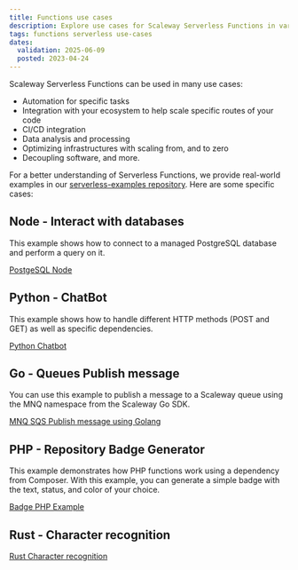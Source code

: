 ```yaml
---
title: Functions use cases
description: Explore use cases for Scaleway Serverless Functions in various scenarios.
tags: functions serverless use-cases
dates:
  validation: 2025-06-09
  posted: 2023-04-24
---
```


Scaleway Serverless Functions can be used in many use cases:
* Automation for specific tasks
* Integration with your ecosystem to help scale specific routes of your code
* CI/CD integration
* Data analysis and processing
* Optimizing infrastructures with scaling from, and to zero
* Decoupling software, and more.

For a better understanding of Serverless Functions, we provide real-world examples in our [serverless-examples repository](https://github.com/scaleway/serverless-examples).
Here are some specific cases:

## Node - Interact with databases

This example shows how to connect to a managed PostgreSQL database and perform a query on it.

[PostgeSQL Node](https://github.com/scaleway/serverless-examples/blob/main/functions/postgre-sql-node/README.md)

## Python - ChatBot

This example shows how to handle different HTTP methods (POST and GET) as well as specific dependencies.

[Python Chatbot](https://github.com/scaleway/serverless-examples/tree/main/functions/python-chatbot/README.md)

## Go - Queues Publish message

You can use this example to publish a message to a Scaleway queue using the MNQ namespace from the Scaleway Go SDK.

[MNQ SQS Publish message using Golang](https://github.com/scaleway/serverless-examples/blob/main/functions/go-mnq-sqs-publish/README.md)

## PHP - Repository Badge Generator

This example demonstrates how PHP functions work using a dependency from Composer. With this example, you can generate a simple badge with the text, status, and color of your choice.

[Badge PHP Example](https://github.com/scaleway/serverless-examples/blob/main/functions/badge-php/README.md)

## Rust - Character recognition

[Rust Character recognition](https://github.com/scaleway/serverless-examples/blob/main/functions/rust-mnist/README.md)